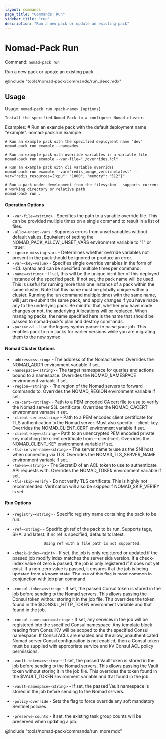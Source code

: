 ```yaml
---
layout: commands
page_title: "Commands: Run"
sidebar_title: "run"
description: "Run a new pack or update an existing pack"
---
```


# Nomad-Pack Run

Command: `nomad-pack run`

Run a new pack or update an existing pack

@include "tools/nomad-pack/commands/run_desc.mdx"

## Usage

Usage: `nomad-pack run <pack-name> [options]`


	Install the specified Nomad Pack to a configured Nomad cluster.

Examples:
	# Run an example pack with the default deployment name "example".
	nomad-pack run example

	# Run an example pack with the specified deployment name "dev"
	nomad-pack run example --name=dev

	# Run an example pack with override variables in a variable file
	nomad-pack run example --var-file="./overrides.hcl"

	# Run an example pack with cli variable overrides
	nomad-pack run example --var="redis_image_version=latest" --var="redis_resources={"cpu": "1000", "memory": "512"}"

	# Run a pack under development from the filesystem - supports current
	# working directory or relative path
	nomad-pack run .

#### Operation Options

- `-var-file=<string>` - Specifies the path to a variable override file. This can
						be provided multiple times on a single command to result
						in a list of files.
- `-allow-unset-vars` - Suppress errors from unset variables without default values.
					Equivalent of setting the NOMAD_PACK_ALLOW_UNSET_VARS environment variable to "1" or "true".
- `-ignore-missing-vars` - Determines whether override variables not present in the
					pack should be ignored or produce an error.
- `-var=<key=value>` - Specifies single override variables in the form of HCL
					syntax and can be specified multiple times per command.
- `-name=<string>` - If set, this will be the unique identifier of this deployed
					instance of the specified pack. If not set, the pack name
					will be used. This is useful for running more than one
					instance of a pack within the same cluster. Note that this
					name must be globally unique within a cluster. Running the
					run command multiple times with the same name, will just
					re-submit the same pack, and apply changes if you have made
					any to the underlying pack. Be mindful that, whether you
					have made changes or not, the underlying Allocations will be
					replaced. When managing packs, the name specified here is
					the name that should be passed to nomad-pack's plan and
					destroy commands.
- `-parser-v1` - Use the legacy syntax parser to parse your job. This
			enables pack to run packs for earlier versions while you are
			migrating them to the new syntax

#### Nomad Cluster Options

- `-address=<string>` - The address of the Nomad server.
					Overrides the NOMAD_ADDR environment variable if set.
- `-namespace=<string>` - The target namespace for queries and actions bound to a namespace.
					Overrides the NOMAD_NAMESPACE environment variable if set.
- `-region=<string>` - The region of the Nomad servers to forward commands to.
					Overrides the NOMAD_REGION environment variable if set.
- `-ca-cert=<string>` - Path to a PEM encoded CA cert file to use to verify the
					Nomad server SSL certificate. Overrides the NOMAD_CACERT
					environment variable if set.
- `-client-cert=<string>` - Path to a PEM encoded client certificate for TLS authentication
					to the Nomad server. Must also specify --client-key. Overrides
					the NOMAD_CLIENT_CERT environment variable if set.
- `-client-key=<string>` - Path to an unencrypted PEM encoded private key matching the
					client certificate from --client-cert. Overrides the
					NOMAD_CLIENT_KEY environment variable if set.
- `-tls-server-name=<string>` - The server name to use as the SNI host when connecting via
					TLS. Overrides the NOMAD_TLS_SERVER_NAME environment variable
					if set.
- `-token=<string>` - The SecretID of an ACL token to use to authenticate API requests with.
					Overrides the NOMAD_TOKEN environment variable if set.
- `-tls-skip-verify` - Do not verify TLS certificate. This is highly not recommended.
						Verification will also be skipped if NOMAD_SKIP_VERIFY is set.

#### Run Options

- `-registry=<string>` - Specific registry name containing the pack to be run.
- `-ref=<string>` - Specific git ref of the pack to be run.
					Supports tags, SHA, and latest. If no ref is specified,
					defaults to latest.

					Using ref with a file path is not supported.
- `-check-index=<uint>` - If set, the job is only registered or updated if the passed
					job modify index matches the server side version. If a
					check-index value of zero is passed, the job is only
					registered if it does not yet exist. If a non-zero value is
					passed, it ensures that the job is being updated from a
					known state. The use of this flag is most common in
					conjunction with job plan command.
- `-consul-token=<string>` - If set, the passed Consul token is stored in the job before
					sending to the Nomad servers. This allows passing the Consul
					token without storing it in the job file. This overrides the
					token found in the $CONSUL_HTTP_TOKEN environment variable
					and that found in the job.
- `-consul-namespace=<string>` - If set, any services in the job will be registered into the
					specified Consul namespace. Any template block reading from
					Consul KV will be scoped to the the specified Consul
					namespace. If Consul ACLs are enabled and the
					allow_unauthenticated Nomad server Consul configuration is
					not enabled, then a Consul token must be supplied with
					appropriate service and KV Consul ACL policy permissions.
- `-vault-token=<string>` - If set, the passed Vault token is stored in the job before
					sending to the Nomad servers. This allows passing the Vault
					token without storing it in the job file. This overrides the
					token found in the $VAULT_TOKEN environment variable and
					that found in the job.
- `-vault-namespace=<string>` - If set, the passed Vault namespace is stored in the job
					before sending to the Nomad servers.
- `-policy-override` - Sets the flag to force override any soft mandatory Sentinel
					policies.
- `-preserve-counts` - If set, the existing task group counts will be preserved
					when updating a job.

@include "tools/nomad-pack/commands/run_more.mdx"
